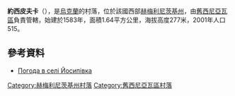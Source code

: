 {{coord|49|34|49|N|27|40|54|E|scale:100000|display=title}}

'''約西皮夫卡'''（{{lang-uk|Йосипівка}}），是[[烏克蘭|烏克蘭]]的村落，位於該國西部[[赫梅利尼茨基州|赫梅利尼茨基州]]，由[[舊西尼亞瓦區|舊西尼亞瓦區]]負責管轄，始建於1583年，面積1.64平方公里，海拔高度277米，2001年人口515。

==參考資料==
* [http://weather.in.ua/ua/hmel'nickaja/9683 Погода в селі Йосипівка] {{Wayback|url=http://weather.in.ua/ua/hmel%27nickaja/9683 |date=20111220081011 }}

{{DEFAULTSORT:Йосипівка}}
[[Category:赫梅利尼茨基州村落|Category:赫梅利尼茨基州村落]]
[[Category:舊西尼亞瓦區村落|Category:舊西尼亞瓦區村落]]


{{Khmelnytskyi-geo-stub}}